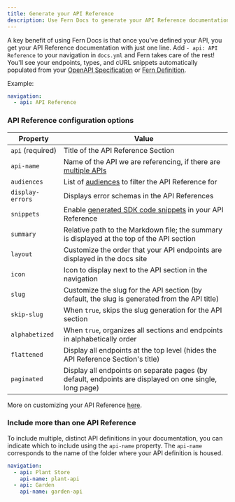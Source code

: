 ---
title: Generate your API Reference
description: Use Fern Docs to generate your API Reference documentation from your API definition, using your choice of either OpenAPI or Fern Definition.
---

A key benefit of using Fern Docs is that once you've defined your API, you get your API Reference documentation with just one line.
Add `- api: API Reference` to your navigation in `docs.yml` and Fern takes care of the rest! You'll see your endpoints, types,
and cURL snippets automatically populated from your [OpenAPI Specification](/learn/api-definition/openapi/overview) or [Fern Definition](/learn/api-definition/fern/overview).

Example:

```yml docs.yml
navigation:
  - api: API Reference
```

### API Reference configuration options

| Property         | Value                                                                                                   |
| ---------------- | ------------------------------------------------------------------------------------------------------- |
| `api` (required) | Title of the API Reference Section                                                                      |
| `api-name`       | Name of the API we are referencing, if there are [multiple APIs](#include-more-than-one-api-reference)  |
| `audiences`      | List of [audiences](/learn/api-definition/fern/audiences) to filter the API Reference for               |
| `display-errors` | Displays error schemas in the API References                                                            |
| `snippets`       | Enable [generated SDK code snippets](/learn/cli-api/api-reference/snippets/get) in your API Reference            |
| `summary`        | Relative path to the Markdown file; the summary is displayed at the top of the API section              |
| `layout`         | Customize the order that your API endpoints are displayed in the docs site                              |
| `icon`           | Icon to display next to the API section in the navigation                                               |
| `slug`           | Customize the slug for the API section (by default, the slug is generated from the API title)           |
| `skip-slug`      | When `true`, skips the slug generation for the API section                                              |
| `alphabetized`   | When `true`, organizes all sections and endpoints in alphabetically order                               |
| `flattened`      | Display all endpoints at the top level (hides the API Reference Section's title)                        |
| `paginated`      | Display all endpoints on separate pages (by default, endpoints are displayed on one single, long page)  |

More on customizing your API Reference [here](/learn/docs/api-references/customize-api-reference-layout). 

### Include more than one API Reference
To include multiple, distinct API definitions in your documentation, you can indicate which to include using the `api-name` property. The `api-name` corresponds to the name of the folder where your API definition is housed. 

```yaml title="docs.yml"
navigation:
  - api: Plant Store
    api-name: plant-api
  - api: Garden
    api-name: garden-api
```
